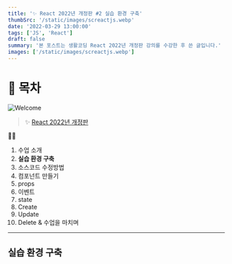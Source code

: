 ```yaml
---
title: '✨ React 2022년 개정판 #2 실습 환경 구축'
thumbSrc: '/static/images/screactjs.webp'
date: '2022-03-29 13:00:00'
tags: ['JS', 'React']
draft: false
summary: '본 포스트는 생활코딩 React 2022년 개정판 강의를 수강한 후 쓴 글입니다.'
images: ['/static/images/screactjs.webp']
---
```


# 📌 목차

![Welcome](/static/images/screactjs.webp)

> ✨ [React 2022년 개정판](https://www.youtube.com/playlist?list=PLuHgQVnccGMCOGstdDZvH41x0Vtvwyxu7)

💁🏻

1.  수업 소개
2.  **실습 환경 구축**
3.  소스코드 수정방법
4.  컴포넌트 만들기
5.  props
6.  이벤트
7.  state
8.  Create
9.  Update
10. Delete & 수업을 마치며

---

## 실습 환경 구축
